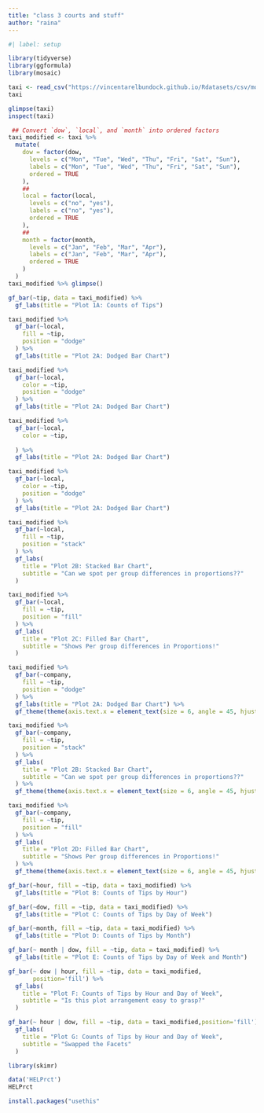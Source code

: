 ```yaml
---
title: "class 3 courts and stuff"
author: "raina"
---
```


```r
#| label: setup

library(tidyverse)
library(ggformula)
library(mosaic)


```

```r
taxi <- read_csv("https://vincentarelbundock.github.io/Rdatasets/csv/modeldata/taxi.csv")
taxi
```

```r
glimpse(taxi)
inspect(taxi)

```

```r

 ## Convert `dow`, `local`, and `month` into ordered factors
taxi_modified <- taxi %>%
  mutate(
    dow = factor(dow,
      levels = c("Mon", "Tue", "Wed", "Thu", "Fri", "Sat", "Sun"),
      labels = c("Mon", "Tue", "Wed", "Thu", "Fri", "Sat", "Sun"),
      ordered = TRUE
    ),
    ##
    local = factor(local,
      levels = c("no", "yes"),
      labels = c("no", "yes"),
      ordered = TRUE
    ),
    ##
    month = factor(month,
      levels = c("Jan", "Feb", "Mar", "Apr"),
      labels = c("Jan", "Feb", "Mar", "Apr"),
      ordered = TRUE
    )
  )
taxi_modified %>% glimpse() 
```

```r
gf_bar(~tip, data = taxi_modified) %>%
  gf_labs(title = "Plot 1A: Counts of Tips")
```

```r
taxi_modified %>%
  gf_bar(~local,
    fill = ~tip,
    position = "dodge"
  ) %>%
  gf_labs(title = "Plot 2A: Dodged Bar Chart")
```

```r
taxi_modified %>%
  gf_bar(~local,
    color = ~tip,
    position = "dodge"
  ) %>%
  gf_labs(title = "Plot 2A: Dodged Bar Chart")
```

```r
taxi_modified %>%
  gf_bar(~local,
    color = ~tip,
    
  ) %>%
  gf_labs(title = "Plot 2A: Dodged Bar Chart")
```

```r
taxi_modified %>%
  gf_bar(~local,
    color = ~tip,
    position = "dodge"
  ) %>%
  gf_labs(title = "Plot 2A: Dodged Bar Chart")

```

```r

taxi_modified %>%
  gf_bar(~local,
    fill = ~tip,
    position = "stack"
  ) %>%
  gf_labs(
    title = "Plot 2B: Stacked Bar Chart",
    subtitle = "Can we spot per group differences in proportions??"
  )
```

```r
taxi_modified %>%
  gf_bar(~local,
    fill = ~tip,
    position = "fill"
  ) %>%
  gf_labs(
    title = "Plot 2C: Filled Bar Chart",
    subtitle = "Shows Per group differences in Proportions!"
  )
```

```r

taxi_modified %>%
  gf_bar(~company,
    fill = ~tip,
    position = "dodge"
  ) %>%
  gf_labs(title = "Plot 2A: Dodged Bar Chart") %>%
  gf_theme(theme(axis.text.x = element_text(size = 6, angle = 45, hjust = 1)))
```

```r


taxi_modified %>%
  gf_bar(~company,
    fill = ~tip,
    position = "stack"
  ) %>%
  gf_labs(
    title = "Plot 2B: Stacked Bar Chart",
    subtitle = "Can we spot per group differences in proportions??"
  ) %>%
  gf_theme(theme(axis.text.x = element_text(size = 6, angle = 45, hjust = 1)))
```

```r

taxi_modified %>%
  gf_bar(~company,
    fill = ~tip,
    position = "fill"
  ) %>%
  gf_labs(
    title = "Plot 2D: Filled Bar Chart",
    subtitle = "Shows Per group differences in Proportions!"
  ) %>%
  gf_theme(theme(axis.text.x = element_text(size = 6, angle = 45, hjust = 1)))
```

```r
gf_bar(~hour, fill = ~tip, data = taxi_modified) %>%
  gf_labs(title = "Plot B: Counts of Tips by Hour")
```

```r
gf_bar(~dow, fill = ~tip, data = taxi_modified) %>%
  gf_labs(title = "Plot C: Counts of Tips by Day of Week")
```

```r
gf_bar(~month, fill = ~tip, data = taxi_modified) %>%
  gf_labs(title = "Plot D: Counts of Tips by Month")
```

```r
gf_bar(~ month | dow, fill = ~tip, data = taxi_modified) %>%
  gf_labs(title = "Plot E: Counts of Tips by Day of Week and Month")
```

```r
gf_bar(~ dow | hour, fill = ~tip, data = taxi_modified,
       position='fill') %>%
  gf_labs(
    title = "Plot F: Counts of Tips by Hour and Day of Week",
    subtitle = "Is this plot arrangement easy to grasp?"
  )
```

```r

gf_bar(~ hour | dow, fill = ~tip, data = taxi_modified,position='fill') %>%
  gf_labs(
    title = "Plot G: Counts of Tips by Hour and Day of Week",
    subtitle = "Swapped the Facets"
  )
```

```r
library(skimr)
```

```r
data('HELPrct')
HELPrct
```

```r
install.packages("usethis"
```

